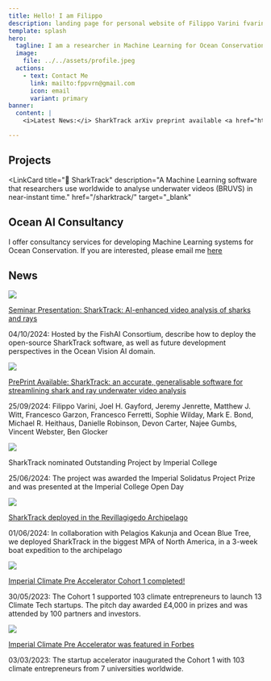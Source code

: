 ```yaml
---
title: Hello! I am Filippo
description: landing page for personal website of Filippo Varini fvarini
template: splash
hero:
  tagline: I am a researcher in Machine Learning for Ocean Conservation from Imperial College London, now developing Computer Vision to classify sharks, deep sea corals and more!
  image:
    file: ../../assets/profile.jpeg
  actions:
    - text: Contact Me
      link: mailto:fppvrn@gmail.com
      icon: email
      variant: primary
banner:
  content: |
    <i>Latest News:</i> SharkTrack arXiv preprint available <a href="https://www.arxiv.org/abs/2407.20623">here</a></i>

---
```



## Projects
<LinkCard
title="🦈 SharkTrack"
description="A Machine Learning software that researchers use worldwide to analyse underwater videos (BRUVS) in near-instant time."
href="/sharktrack/"
target="_blank"
></LinkCard>
<LinkCard
title="📡 Palantir Technologies"
description="I deployed advanced technology to real world use cases at this world leading data company, delivering and creating multi-milion dollar contracts in the aviation and climate change sector."
href="https://www.palantir.com/"
target="_blank"
/>
<LinkCard
title="🌎 Climate Pre Accelerator"
description="I founded a university accelerator that launched 30 climate tech startups. It was featured in Forbes and nominated Climate Innovator by UNICEF."
href="https://www.forbes.com/sites/mariannelehnis/2023/03/02/why-imperial-college-launched-a-climatetech-pre-accelerator/"
target="_blank"
/>
<LinkCard
title="📈 CDR.FYI"
description="A data dashboard bringing transparency to the Carbon Dioxide Removal (CDR) market. It now has more than 10k monthly users and was featured in the Wall Street Journaly and Yahoo Finance."
href="https://www.cdr.fyi/"
target="_blank"
back
/>


## Ocean AI Consultancy

I offer consultancy services for developing Machine Learning systems for Ocean Conservation. If you are interested, please email me [here](mailto:fppvrn@gmail.com)


## News
<Card>
	<img src={sharktrackPoster.src} class="card-image" />
	<div class="card-text">
		<p class="card-text-title"><a href="https://fishaiconsortium.org/meetings_seminars.html#sharktrack-a-ai-enhanced-software-for-20x-faster-shark-and-ray-underwater-video-analysis">Seminar Presentation: SharkTrack: AI-enhanced video analysis of sharks and rays</a></p>
		<p class="card-text-body">04/10/2024: Hosted by the FishAI Consortium, describe how to deploy the open-source SharkTrack software, as well as future development perspectives in the Ocean Vision AI domain.</p>
	</div>
</Card>
<Card>
	<img src={sharktrackPaper.src} class="card-image" />
	<div class="card-text">
		<p class="card-text-title"><a href="https://arxiv.org/abs/2407.20623">PrePrint Available: SharkTrack: an accurate, generalisable software for streamlining shark and ray underwater video analysis</a></p>
		<p class="card-text-body">25/09/2024: Filippo Varini, Joel H. Gayford, Jeremy Jenrette, Matthew J. Witt, Francesco Garzon, Francesco Ferretti, Sophie Wilday, Mark E. Bond, Michael R. Heithaus, Danielle Robinson, Devon Carter, Najee Gumbs, Vincent Webster, Ben Glocker</p>
	</div>
</Card>
<Card>
	<img src={openDay.src} class="card-image"/>
	<div class="card-text">
		<p class="card-text-title">SharkTrack nominated Outstanding Project by Imperial College</p>
		<p class="card-text-body">25/06/2024: The project was awarded the Imperial Solidatus Project Prize and was presented at the Imperial College Open Day</p>
	</div>
</Card>
<Card>
	<img src={obtExpedition.src} class="card-image" />
	<div class="card-text">
		<p class="card-text-title"><a href="https://youtu.be/NeBcpscTc3M?si=xmmZ0TNKogB5f1mT">SharkTrack deployed in the Revillagigedo Archipelago</a></p>
		<p class="card-text-body">01/06/2024: In collaboration with Pelagios Kakunja and Ocean Blue Tree, we deployed SharkTrack in the biggest MPA of North America, in a 3-week boat expedition to the archipelago</p>
	</div>
</Card>
<Card>
	<img src={cecFinal.src} class="card-image" />
	<div class="card-text">
		<p class="card-text-title"><a href="https://www.linkedin.com/posts/filippo-varini_and-thats-a-wrap-for-climate-pre-accelerator-activity-7069947805267570688-Ty5h?utm_source=share&utm_medium=member_desktop">Imperial Climate Pre Accelerator Cohort 1 completed!</a></p>
		<p class="card-text-body">30/05/2023: The Cohort 1 supported 103 climate entrepreneurs to launch 13 Climate Tech startups. The pitch day awarded £4,000 in prizes and was attended by 100 partners and investors.</p>
	</div>
</Card>
<Card>
	<img src={inauguration.src} class="card-image" />
	<div class="card-text">
		<p class="card-text-title"><a href="https://www.forbes.com/sites/mariannelehnis/2023/03/02/why-imperial-college-launched-a-climatetech-pre-accelerator/">Imperial Climate Pre Accelerator was featured in Forbes</a></p>
		<p class="card-text-body">03/03/2023: The startup accelerator inaugurated the Cohort 1 with 103 climate entrepreneurs from 7 universities worldwide.</p>
	</div>
</Card>
